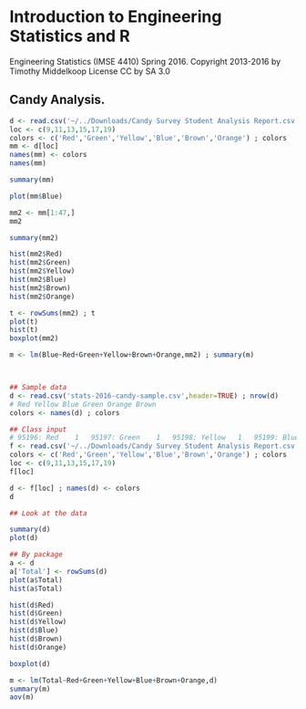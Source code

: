 # Introduction to Engineering Statistics and R 
Engineering Statistics (IMSE 4410) Spring 2016.
Copyright 2013-2016 by Timothy Middelkoop License CC by SA 3.0

## Candy Analysis.

```{r}
d <- read.csv('~/../Downloads/Candy Survey Student Analysis Report.csv',header=TRUE) ; nrow(d)
loc <- c(9,11,13,15,17,19)
colors <- c('Red','Green','Yellow','Blue','Brown','Orange') ; colors
mm <- d[loc]
names(mm) <- colors
names(mm)

summary(mm)

plot(mm$Blue)

mm2 <- mm[1:47,]
mm2

summary(mm2)

hist(mm2$Red)
hist(mm2$Green)
hist(mm2$Yellow)
hist(mm2$Blue)
hist(mm2$Brown)
hist(mm2$Orange)

t <- rowSums(mm2) ; t
plot(t)
hist(t)
boxplot(mm2)

m <- lm(Blue~Red+Green+Yellow+Brown+Orange,mm2) ; summary(m)




```







```{r}
## Sample data
d <- read.csv('stats-2016-candy-sample.csv',header=TRUE) ; nrow(d)
# Red Yellow Blue Green Orange Brown
colors <- names(d) ; colors

## Class input
# 95196: Red	1	95197: Green	1	95198: Yellow	1	95199: Blue	1	95200: Brown	1	95201: Orange
f <- read.csv('~/../Downloads/Candy Survey Student Analysis Report.csv') ; nrow(d)
colors <- c('Red','Green','Yellow','Blue','Brown','Orange') ; colors
loc <- c(9,11,13,15,17,19)
f[loc]

d <- f[loc] ; names(d) <- colors
d

## Look at the data

summary(d)
plot(d)

## By package
a <- d
a['Total'] <- rowSums(d)
plot(a$Total)
hist(a$Total)

hist(d$Red)
hist(d$Green)
hist(d$Yellow)
hist(d$Blue)
hist(d$Brown)
hist(d$Orange)

boxplot(d)

m <- lm(Total~Red+Green+Yellow+Blue+Brown+Orange,d)
summary(m)
aov(m)


```
